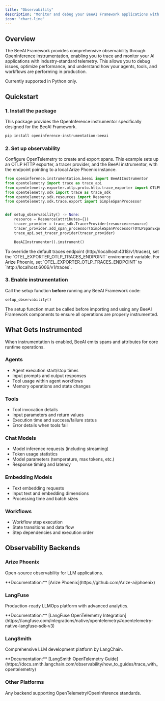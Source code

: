 ```yaml
---
title: "Observability"
description: "Monitor and debug your BeeAI Framework applications with OpenInference instrumentation"
icon: "chart-line"
---
```


## Overview

The BeeAI Framework provides comprehensive observability through OpenInference instrumentation, enabling you to trace and monitor your AI applications with industry-standard telemetry. This allows you to debug issues, optimize performance, and understand how your agents, tools, and workflows are performing in production.

<Note>
	Currently supported in Python only.
</Note>

## Quickstart

### 1. Install the package

This package provides the OpenInference instrumentor specifically designed for the BeeAI Framework.

```bash
pip install openinference-instrumentation-beeai
```

### 2. Set up observability

Configure OpenTelemetry to create and export spans. This example sets up an OTLP HTTP exporter, a tracer provider, and the BeeAI instrumentor, with the endpoint pointing to a local Arize Phoenix instance.

```py
from openinference.instrumentation.beeai import BeeAIInstrumentor
from opentelemetry import trace as trace_api
from opentelemetry.exporter.otlp.proto.http.trace_exporter import OTLPSpanExporter
from opentelemetry.sdk import trace as trace_sdk
from opentelemetry.sdk.resources import Resource
from opentelemetry.sdk.trace.export import SimpleSpanProcessor


def setup_observability() -> None:
    resource = Resource(attributes={})
    tracer_provider = trace_sdk.TracerProvider(resource=resource)
    tracer_provider.add_span_processor(SimpleSpanProcessor(OTLPSpanExporter()))
    trace_api.set_tracer_provider(tracer_provider)

    BeeAIInstrumentor().instrument()
```

<Tip>
	To override the default traces endpoint (http://localhost:4318/v1/traces), set the `OTEL_EXPORTER_OTLP_TRACES_ENDPOINT` environment variable.
</Tip>

<Tip>
	For Arize Phoenix, set `OTEL_EXPORTER_OTLP_TRACES_ENDPOINT` to `http://localhost:6006/v1/traces`.
</Tip>

### 3. Enable instrumentation

Call the setup function **before** running any BeeAI Framework code:

```py
setup_observability()
```

The setup function must be called before importing and using any BeeAI Framework components to ensure all operations are properly instrumented.

## What Gets Instrumented

When instrumentation is enabled, BeeAI emits spans and attributes for core runtime operations.

### Agents

- Agent execution start/stop times
- Input prompts and output responses
- Tool usage within agent workflows
- Memory operations and state changes

### Tools

- Tool invocation details
- Input parameters and return values
- Execution time and success/failure status
- Error details when tools fail

### Chat Models

- Model inference requests (including streaming)
- Token usage statistics
- Model parameters (temperature, max tokens, etc.)
- Response timing and latency

### Embedding Models

- Text embedding requests
- Input text and embedding dimensions
- Processing time and batch sizes

### Workflows

- Workflow step execution
- State transitions and data flow
- Step dependencies and execution order

## Observability Backends

### Arize Phoenix

Open-source observability for LLM applications.

<Info>
**Documentation:** [Arize Phoenix](https://github.com/Arize-ai/phoenix)
</Info>

### LangFuse

Production-ready LLMOps platform with advanced analytics.

<Info>
**Documentation:** [LangFuse OpenTelemetry Integration](https://langfuse.com/integrations/native/opentelemetry#opentelemetry-native-langfuse-sdk-v3)
</Info>

### LangSmith

Comprehensive LLM development platform by LangChain.

<Info>
**Documentation:** [LangSmith OpenTelemetry Guide](https://docs.smith.langchain.com/observability/how_to_guides/trace_with_opentelemetry)
</Info>

### Other Platforms

Any backend supporting OpenTelemetry/OpenInference standards.